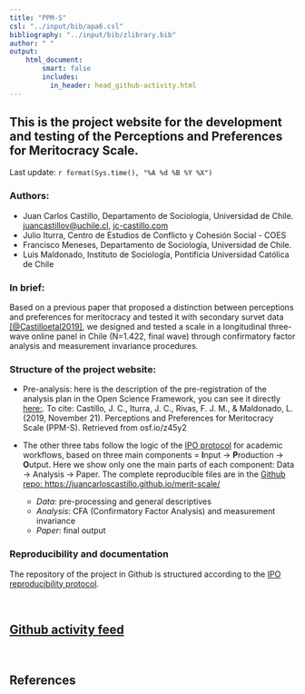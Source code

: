 ```yaml
---
title: "PPM-S"
csl: "../input/bib/apa6.csl"
bibliography: "../input/bib/zlibrary.bib"
author: " "
output:
    html_document:
        smart: false
        includes:
          in_header: head_github-activity.html
---
```


## This is the project website for the development and testing of the Perceptions and Preferences for Meritocracy Scale.

Last update: `r format(Sys.time(), "%A %d %B %Y %X")`

### Authors:

- Juan Carlos Castillo, Departamento de Sociología, Universidad de Chile. [juancastillov@uchile.cl](juancastillov@uchile.cl), [jc-castillo.com](http://jc-castillo.com/)
- Julio Iturra, Centro de Estudios de Conflicto y Cohesión Social - COES
- Francisco Meneses, Departamento de Sociología, Universidad de Chile.
- Luis Maldonado, Instituto de Sociología, Pontificia Universidad Católica de Chile

### In brief:

Based on a previous paper that proposed a distinction between perceptions and preferences for meritocracy and tested it with secondary survet data [[@Castilloetal2019]](http://revintsociologia.revistas.csic.es/index.php/revintsociologia/article/view/1017), we designed and tested a scale in a longitudinal three-wave online panel in Chile (N=1.422, final wave) through confirmatory factor analysis and measurement invariance procedures.


### Structure of the project website:

- Pre-analysis: here is the description of the pre-registration of the analysis plan in the Open Science Framework, you can see it directly [here:](https://osf.io/z45y2). To cite: Castillo, J. C., Iturra, J. C., Rivas, F. J. M., & Maldonado, L. (2019, November 21). Perceptions and Preferences for Meritocracy Scale  (PPM-S). Retrieved from osf.io/z45y2

- The other three tabs follow the logic of the [IPO protocol](https://github.com/juancarloscastillo/ipo) for academic workflows, based on three main components = **I**nput -> **P**roduction -> **O**utput. Here we show only one the main parts of each component: Data -> Analysis -> Paper. The complete reproducible files are in the [Github repo: https://juancarloscastillo.github.io/merit-scale/](https://juancarloscastillo.github.io/merit-scale/)

  - _Data_: pre-processing and general descriptives
  - _Analysis_: CFA (Confirmatory Factor Analysis) and measurement invariance
  - _Paper_: final output

### Reproducibility and documentation

The repository of the project in Github is structured according to the [IPO reproducibility protocol](https://juancarloscastillo.github.io/ipo/).


<br>

## [Github activity feed](https://github.com/juancarloscastillo/github-activity)

<div id="feed"></div>

<br>

## References
